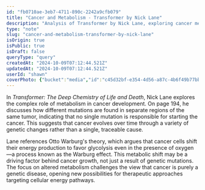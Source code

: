 ```yaml
---
id: "fb0710ae-3eb7-4711-890c-2242a9cfb079"
title: "Cancer and Metabolism - Transformer by Nick Lane"
description: "Analysis of Transformer by Nick Lane, exploring cancer metabolism, mutations, and the Warburg effect."
type: "note"
slug: "cancer-and-metabolism-transformer-by-nick-lane"
isOrigin: true
isPublic: true
isDraft: false
queryType: "query"
createdAt: "2024-10-09T07:12:44.521Z"
updatedAt: "2024-10-09T07:12:44.521Z"
userId: "shawn"
coverPhoto: {"bucket":"media","id":"c45d32bf-e354-4d56-a87c-4b6f49b77bba","path":"c45d32bf-e354-4d56-a87c-4b6f49b77bba.jpeg","url":"https://files.oaiusercontent.com/file-NDiaeJrnseVjFtvD2PIw2z6N?se=2024-10-09T02%3A17%3A43Z&sp=r&sv=2024-08-04&sr=b&rscc=max-age%3D299%2C%20immutable%2C%20private&rscd=attachment%3B%20filename%3DA1AACA77-7915-44A5-8A14-D559090A7264.jpeg&sig=T9MowYv%2BmDchQ5fT%2B9LapJoUPPKY869sWHU0x2A98IY%3D","alt":"A1AACA77-7915-44A5-8A14-D559090A7264.jpeg","caption":"","category":"default"}
---
```


In *Transformer: The Deep Chemistry of Life and Death*, Nick Lane explores the complex role of metabolism in cancer development. On page 194, he discusses how different mutations are found in separate regions of the same tumor, indicating that no single mutation is responsible for starting the cancer. This suggests that cancer evolves over time through a variety of genetic changes rather than a single, traceable cause.

Lane references Otto Warburg's theory, which argues that cancer cells shift their energy production to favor glycolysis even in the presence of oxygen—a process known as the Warburg effect. This metabolic shift may be a driving factor behind cancer growth, not just a result of genetic mutations. The focus on altered metabolism challenges the view that cancer is purely a genetic disease, opening new possibilities for therapeutic approaches targeting cellular energy pathways.
